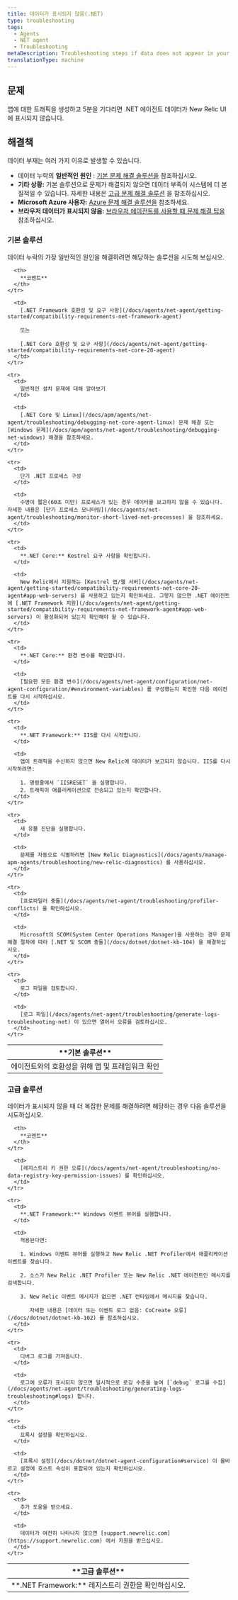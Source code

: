 ```yaml
---
title: 데이터가 표시되지 않음(.NET)
type: troubleshooting
tags:
  - Agents
  - NET agent
  - Troubleshooting
metaDescription: Troubleshooting steps if data does not appear in your app after you installed the New Relic .NET agent.
translationType: machine
---
```


## 문제

앱에 대한 트래픽을 생성하고 5분을 기다리면 .NET 에이전트 데이터가 New Relic UI에 표시되지 않습니다.

## 해결책

데이터 부재는 여러 가지 이유로 발생할 수 있습니다.

* 데이터 누락의 **일반적인 원인** : [기본 문제 해결 솔루션을](#basic-solutions) 참조하십시오.
* **기타 상황:** 기본 솔루션으로 문제가 해결되지 않으면 데이터 부족이 시스템에 더 본질적일 수 있습니다. 자세한 내용은 [고급 문제 해결 솔루션](#advanced-solutions) 을 참조하십시오.
* **Microsoft Azure 사용자:** [Azure 문제 해결 솔루션을](/docs/agents/net-agent/azure-troubleshooting) 참조하세요.
* **브라우저 데이터가 표시되지 않음:** [브라우저 에이전트를 사용할 때 문제 해결 팁을](/docs/agents/net-agent/troubleshooting/no-page-load-timing-data-appears-net) 참조하십시오.

### 기본 솔루션

데이터 누락의 가장 일반적인 원인을 해결하려면 해당하는 솔루션을 시도해 보십시오.

<table>
  <thead>
    <tr>
      <th>
        **기본 솔루션**
      </th>

      <th>
        **코멘트**
      </th>
    </tr>
  </thead>

  <tbody>
    <tr>
      <td>
        에이전트와의 호환성을 위해 앱 및 프레임워크 확인
      </td>

      <td>
        [.NET Framework 호환성 및 요구 사항](/docs/agents/net-agent/getting-started/compatibility-requirements-net-framework-agent)

        또는

        [.NET Core 호환성 및 요구 사항](/docs/agents/net-agent/getting-started/compatibility-requirements-net-core-20-agent)
      </td>
    </tr>

    <tr>
      <td>
        일반적인 설치 문제에 대해 알아보기
      </td>

      <td>
        [.NET Core 및 Linux](/docs/apm/agents/net-agent/troubleshooting/debugging-net-core-agent-linux) 문제 해결 또는 [Windows 문제](/docs/apm/agents/net-agent/troubleshooting/debugging-net-windows) 해결을 참조하세요.
      </td>
    </tr>

    <tr>
      <td>
        단기 .NET 프로세스 구성
      </td>

      <td>
        수명이 짧은(60초 미만) 프로세스가 있는 경우 데이터를 보고하지 않을 수 있습니다. 자세한 내용은 [단기 프로세스 모니터링](/docs/agents/net-agent/troubleshooting/monitor-short-lived-net-processes) 을 참조하세요.
      </td>
    </tr>

    <tr>
      <td>
        **.NET Core:** Kestrel 요구 사항을 확인합니다.
      </td>

      <td>
        New Relic에서 지원하는 [Kestrel 앱/웹 서버](/docs/agents/net-agent/getting-started/compatibility-requirements-net-core-20-agent#app-web-servers) 를 사용하고 있는지 확인하세요. 그렇지 않으면 .NET 에이전트에 [.NET Framework 지원](/docs/agents/net-agent/getting-started/compatibility-requirements-net-framework-agent#app-web-servers) 이 활성화되어 있는지 확인해야 할 수 있습니다.
      </td>
    </tr>

    <tr>
      <td>
        **.NET Core:** 환경 변수를 확인합니다.
      </td>

      <td>
        [필요한 모든 환경 변수](/docs/agents/net-agent/configuration/net-agent-configuration/#environment-variables) 를 구성했는지 확인한 다음 에이전트를 다시 시작하십시오.
      </td>
    </tr>

    <tr>
      <td>
        **.NET Framework:** IIS를 다시 시작합니다.
      </td>

      <td>
        앱이 트래픽을 수신하지 않으면 New Relic에 데이터가 보고되지 않습니다. IIS를 다시 시작하려면:

        1. 명령줄에서 `IISRESET` 을 실행합니다.
        2. 트래픽이 애플리케이션으로 전송되고 있는지 확인합니다.
      </td>
    </tr>

    <tr>
      <td>
        새 유물 진단을 실행합니다.
      </td>

      <td>
        문제를 자동으로 식별하려면 [New Relic Diagnostics](/docs/agents/manage-apm-agents/troubleshooting/new-relic-diagnostics) 를 사용하십시오.
      </td>
    </tr>

    <tr>
      <td>
        [프로파일러 충돌](/docs/agents/net-agent/troubleshooting/profiler-conflicts) 을 확인하십시오.
      </td>

      <td>
        Microsoft의 SCOM(System Center Operations Manager)을 사용하는 경우 문제 해결 절차에 따라 [.NET 및 SCOM 충돌](/docs/dotnet/dotnet-kb-104) 을 해결하십시오.
      </td>
    </tr>

    <tr>
      <td>
        로그 파일을 검토합니다.
      </td>

      <td>
        [로그 파일](/docs/agents/net-agent/troubleshooting/generate-logs-troubleshooting-net) 이 있으면 열어서 오류를 검토하십시오.
      </td>
    </tr>
  </tbody>
</table>

### 고급 솔루션

데이터가 표시되지 않을 때 더 복잡한 문제를 해결하려면 해당하는 경우 다음 솔루션을 시도하십시오.

<table>
  <thead>
    <tr>
      <th>
        **고급 솔루션**
      </th>

      <th>
        **코멘트**
      </th>
    </tr>
  </thead>

  <tbody>
    <tr>
      <td>
        **.NET Framework:** 레지스트리 권한을 확인하십시오.
      </td>

      <td>
        [레지스트리 키 권한 오류](/docs/agents/net-agent/troubleshooting/no-data-registry-key-permission-issues) 를 확인하십시오.
      </td>
    </tr>

    <tr>
      <td>
        **.NET Framework:** Windows 이벤트 뷰어를 실행합니다.
      </td>

      <td>
        적용된다면:

        1. Windows 이벤트 뷰어를 실행하고 New Relic .NET Profiler에서 애플리케이션 이벤트를 찾습니다.

        2. 소스가 New Relic .NET Profiler 또는 New Relic .NET 에이전트인 메시지를 검색합니다.

        3. New Relic 이벤트 메시지가 없으면 .NET 런타임에서 메시지를 찾습니다.

           자세한 내용은 [데이터 또는 이벤트 로그 없음: CoCreate 오류](/docs/dotnet/dotnet-kb-102) 를 참조하십시오.
      </td>
    </tr>

    <tr>
      <td>
        디버그 로그를 가져옵니다.
      </td>

      <td>
        로그에 오류가 표시되지 않으면 일시적으로 로깅 수준을 높여 [`debug` 로그를 수집](/docs/agents/net-agent/troubleshooting/generating-logs-troubleshooting#logs) 합니다.
      </td>
    </tr>

    <tr>
      <td>
        프록시 설정을 확인하십시오.
      </td>

      <td>
        [프록시 설정](/docs/dotnet/dotnet-agent-configuration#service) 이 올바르고 설정에 호스트 속성이 포함되어 있는지 확인하십시오.
      </td>
    </tr>

    <tr>
      <td>
        추가 도움을 받으세요.
      </td>

      <td>
        데이터가 여전히 나타나지 않으면 [support.newrelic.com](https://support.newrelic.com) 에서 지원을 받으십시오.
      </td>
    </tr>
  </tbody>
</table>